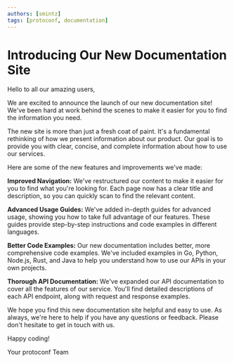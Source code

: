 ```yaml
---
authors: [smintz]
tags: [protoconf, documentation]
---
```


# Introducing Our New Documentation Site

Hello to all our amazing users,

We are excited to announce the launch of our new documentation site! We've been hard at work behind the scenes to make it easier for you to find the information you need.

The new site is more than just a fresh coat of paint. It's a fundamental rethinking of how we present information about our product. Our goal is to provide you with clear, concise, and complete information about how to use our services.

Here are some of the new features and improvements we've made:

**Improved Navigation:** We've restructured our content to make it easier for you to find what you're looking for. Each page now has a clear title and description, so you can quickly scan to find the relevant content.

**Advanced Usage Guides:** We've added in-depth guides for advanced usage, showing you how to take full advantage of our features. These guides provide step-by-step instructions and code examples in different languages.

**Better Code Examples:** Our new documentation includes better, more comprehensive code examples. We've included examples in Go, Python, Node.js, Rust, and Java to help you understand how to use our APIs in your own projects.

**Thorough API Documentation:** We've expanded our API documentation to cover all the features of our service. You'll find detailed descriptions of each API endpoint, along with request and response examples.

We hope you find this new documentation site helpful and easy to use. As always, we're here to help if you have any questions or feedback. Please don't hesitate to get in touch with us.

Happy coding!

Your protoconf Team
